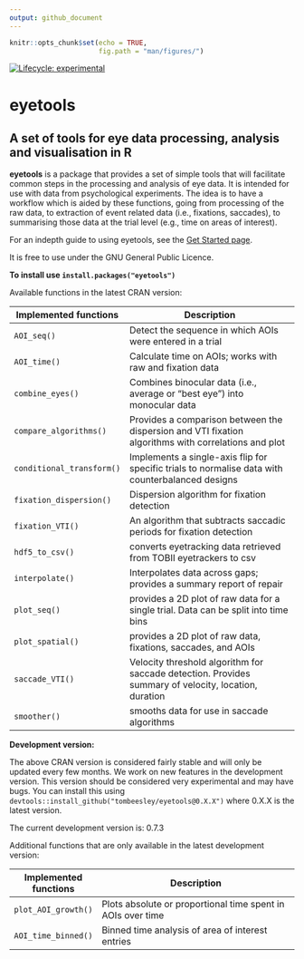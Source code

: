 ```yaml
---
output: github_document
---
```

<!-- 

README.md is generated from README.Rmd. Please edit README.Rmd 

If you use index.Rmd or README.Rmd it's your responsibility to knit the document to create the corresponding .md. pkgdown does not do this for you because it only touches files in the doc/ directory.

-->


```r
knitr::opts_chunk$set(echo = TRUE,
                      fig.path = "man/figures/")

```

<!-- badges: start -->
[![Lifecycle: experimental](https://img.shields.io/badge/lifecycle-experimental-orange.svg)](https://lifecycle.r-lib.org/articles/stages.html#experimental)
<!-- badges: end -->

# **eyetools**

## A set of tools for eye data processing, analysis and visualisation in R

**eyetools** is a package that provides a set of simple tools that will
facilitate common steps in the processing and analysis of eye data. It
is intended for use with data from psychological experiments. The idea
is to have a workflow which is aided by these functions, going from
processing of the raw data, to extraction of event related data (i.e.,
fixations, saccades), to summarising those data at the trial level
(e.g., time on areas of interest).

For an indepth guide to using eyetools, see the [Get Started
page](https://tombeesley.github.io/eyetools/articles/eyetools.html).

It is free to use under the GNU General Public Licence.

**To install use `install.packages("eyetools")`**

Available functions in the latest CRAN version:

| Implemented functions     | Description                                                                                          |
|---------------------------|------------------------------------------------------------------------------------------------------|
| `AOI_seq()`               | Detect the sequence in which AOIs were entered in a trial                                            |
| `AOI_time()`              | Calculate time on AOIs; works with raw and fixation data                                             |
| `combine_eyes()`          | Combines binocular data (i.e., average or “best eye”)  into monocular data                           |
| `compare_algorithms()`    | Provides a comparison between the dispersion and VTI fixation algorithms with correlations and plot  |
| `conditional_transform()` | Implements a single-axis flip for specific trials to normalise data with counterbalanced designs     |
| `fixation_dispersion()`   | Dispersion algorithm for fixation detection                                                          |
| `fixation_VTI()`          | An algorithm that subtracts saccadic periods for fixation detection                                  |
| `hdf5_to_csv()`           | converts eyetracking data retrieved from TOBII eyetrackers to csv                                    |
| `interpolate()`           | Interpolates data across gaps; provides a summary report of repair                                   |
| `plot_seq()`              | provides a 2D plot of raw data for a single trial. Data can be split into time bins                  |
| `plot_spatial()`          | provides a 2D plot of raw data, fixations, saccades, and AOIs                                        |
| `saccade_VTI()`           | Velocity threshold algorithm for saccade detection. Provides summary of velocity, location, duration |
| `smoother()`              | smooths data for use in saccade algorithms                                                           |

**Development version:**

The above CRAN version is considered fairly stable and will only be updated every few months. We work on new features in the development version. This 
version should be considered very experimental and may have bugs. You can install this using `devtools::install_github("tombeesley/eyetools@0.X.X")` where 0.X.X is the latest version. 

The current development version is: 0.7.3

Additional functions that are only available in the latest development version:

| Implemented functions     | Description                                                                                          |
|---------------------------|------------------------------------------------------------------------------------------------------|
| `plot_AOI_growth()`       | Plots absolute or proportional time spent in AOIs over time                                          |              
| `AOI_time_binned()`       | Binned time analysis of area of interest entries                                                     |         
